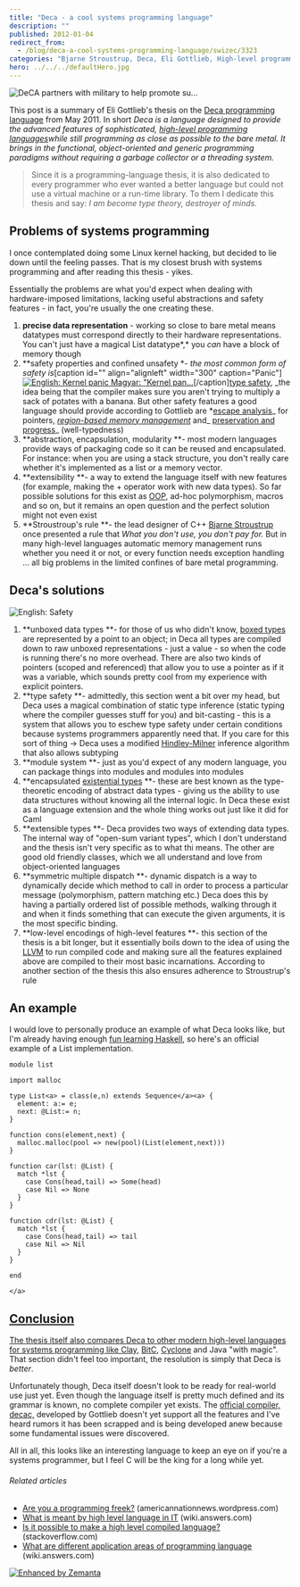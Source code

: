 ```yaml
---
title: "Deca - a cool systems programming language"
description: ""
published: 2012-01-04
redirect_from:
  - /blog/deca-a-cool-systems-programming-language/swizec/3323
categories: "Bjarne Stroustrup, Deca, Eli Gottlieb, High-level programming language, Java, Object-oriented programming, Pointer (computing), Type system, Uncategorized"
hero: ../../../defaultHero.jpg
---
```


![DeCA partners with military to help promote su...](http://swizec.com/blog/wp-content/uploads/2012/01/4972036859_feeca3b936_m8.jpg "DeCA partners with military to help promote su...")

This post is a summary of Eli Gottlieb's thesis on the [Deca programming language](http://decac.googlecode.com/files/Deca%20Thesis.pdf) from May 2011. In short _Deca is a language designed to provide the advanced features of sophisticated, [high-level programming languages](http://en.wikipedia.org/wiki/High-level_programming_language "High-level programming language")while still programming as close as possible to the bare metal. It brings in the functional, object-oriented and generic programming paradigms without requiring a garbage collector or a threading system._

> Since it is a programming-language thesis, it is also dedicated to every programmer who ever wanted a better language but could not use a virtual machine or a run-time library. To them I dedicate this thesis and say: _I am become type theory, destroyer of minds._

## Problems of systems programming

I once contemplated doing some Linux kernel hacking, but decided to lie down until the feeling passes. That is my closest brush with systems programming and after reading this thesis - yikes.

Essentially the problems are what you'd expect when dealing with hardware-imposed limitations, lacking useful abstractions and safety features - in fact, you're usually the one creating these.

1.  **precise data representation** - working so close to bare metal means datatypes must correspond directly to their hardware representations. You can't just have a magical List datatype*,* you _can_ have a block of memory though
2.  **safety properties and confined unsafety **- the most common form of safety is*\[caption id="" align="alignleft" width="300" caption="Panic"][![English: Kernel panic Magyar: "Kernel pan...](http://swizec.com/blog/wp-content/uploads/2012/01/300px-Kernel-panic6.jpg 'English: Kernel panic Magyar: "Kernel pan...')](http://commons.wikipedia.org/wiki/File:Kernel-panic.jpg)\[/caption][type safety](http://en.wikipedia.org/wiki/Type_safety "Type safety"), \_the idea being that the compiler makes sure you aren't trying to multiply a sack of potates with a banana. But other safety features a good language should provide according to Gottlieb are *[escape analysis](http://en.wikipedia.org/wiki/Escape_analysis)_ for pointers, _[region-based memory management](http://en.wikipedia.org/wiki/Region-based_memory_management "Region-based memory management")_ and_ [preservation and progress](http://en.wikipedia.org/wiki/Type_safety#Definitions)\_ (well-typedness)
3.  **abstraction, encapsulation, modularity **- most modern languages provide ways of packaging code so it can be reused and encapsulated. For instance: when you are using a stack structure, you don't really care whether it's implemented as a list or a memory vector.
4.  **extensibility **- a way to extend the language itself with new features (for example, making the + operator work with new data types). So far possible solutions for this exist as [OOP](http://en.wikipedia.org/wiki/Object-oriented_programming "Object-oriented programming"), ad-hoc polymorphism, macros and so on, but it remains an open question and the perfect solution might not even exist
5.  **Stroustroup's rule **- the lead designer of C++ [Bjarne Stroustrup](http://www.research.att.com/~bs/homepage.html "Bjarne Stroustrup") once presented a rule that _What you don't use, you don't pay for._ But in many high-level languages automatic memory management runs whether you need it or not, or every function needs exception handling ... all big problems in the limited confines of bare metal programming.

## Deca's solutions

![English: Safety](http://swizec.com/blog/wp-content/uploads/2012/01/300px-Safety6.jpg "English: Safety")

1.  **unboxed data types **- for those of us who didn't know, [boxed types](http://www.haskell.org/ghc/docs/latest/html/users_guide/primitives.html) are represented by a point to an object; in Deca all types are compiled down to raw unboxed representations - just a value - so when the code is running there's no more overhead. There are also two kinds of pointers (scoped and referenced) that allow you to use a pointer as if it was a variable, which sounds pretty cool from my experience with explicit pointers.
2.  **type safety **- admittedly, this section went a bit over my head, but Deca uses a magical combination of static type inference (static typing where the compiler guesses stuff for you) and bit-casting - this is a system that allows you to eschew type safety under certain conditions because systems programmers apparently need that. If you care for this sort of thing -> Deca uses a modified [Hindley-Milner](http://en.wikipedia.org/wiki/Type_inference "Type inference") inference algorithm that also allows subtyping
3.  **module system **- just as you'd expect of any modern language, you can package things into modules and modules into modules
4.  **encapsulated [existential types](http://en.wikipedia.org/wiki/Type_system "Type system") **- these are best known as the type-theoretic encoding of abstract data types - giving us the ability to use data structures without knowing all the internal logic. In Deca these exist as a language extension and the whole thing works out just like it did for Caml
5.  **extensible types **- Deca provides two ways of extending data types. The internal way of "open-sum variant types", which I don't understand and the thesis isn't very specific as to what thi means. The other are good old friendly classes, which we all understand and love from object-oriented languages
6.  **symmetric multiple dispatch **- dynamic dispatch is a way to dynamically decide which method to call in order to process a particular message (polymorphism, pattern matching etc.) Deca does this by having a partially ordered list of possible methods, walking through it and when it finds something that can execute the given arguments, it is the most specific binding.
7.  **low-level encodings of high-level features **- this section of the thesis is a bit longer, but it essentially boils down to the idea of using the [LLVM](http://en.wikipedia.org/wiki/LLVM) to run compiled code and making sure all the features explained above are compiled to their most basic incarnations. According to another section of the thesis this also ensures adherence to Stroustrup's rule

## An example

I would love to personally produce an example of what Deca looks like, but I'm already having enough [fun learning Haskell](http://swizec.com/blog/learning-me-a-haskell/swizec/3272 "Learning me a Haskell"), so here's an official example of a List implementation.

```deca
module list

import malloc

type List<a> = class(e,n) extends Sequence</a><a> {
  element: a:= e;
  next: @List:= n;
}

function cons(element,next) {
  malloc.malloc(pool => new(pool)(List(element,next)))
}

function car(lst: @List) {
  match *lst {
    case Cons(head,tail) => Some(head)
    case Nil => None
  }
}

function cdr(lst: @List) {
  match *lst {
    case Cons(head,tail) => tail
    case Nil => Nil
  }
}

end

</a>
```

## [Conclusion]()

[The thesis itself also compares Deca to other modern high-level languages for systems programming like ]()[Clay](http://lambda-the-ultimate.org/node/4023), [BitC](http://www.bitc-lang.org/ "BitC"), [Cyclone](http://en.wikipedia.org/wiki/Cyclone_programming_language) and Java "with magic". That section didn't feel too important, the resolution is simply that Deca is _better_.

Unfortunately though, Deca itself doesn't look to be ready for real-world use just yet. Even though the language itself is pretty much defined and its grammar is known, no complete compiler yet exists. The [official compiler, decac,](http://code.google.com/p/decac/) developed by Gottlieb doesn't yet support all the features and I've heard rumors it has been scrapped and is being developed anew because some fundamental issues were discovered.

All in all, this looks like an interesting language to keep an eye on if you're a systems programmer, but I feel C will be the king for a long while yet.

###### Related articles

- [Are you a programming freek?](http://americannationnews.wordpress.com/2012/01/02/are-you-a-programming-freek/) (americannationnews.wordpress.com)
- [What is meant by high level language in IT](http://wiki.answers.com/Q/What_is_meant_by_high_level_language_in_IT) (wiki.answers.com)
- [Is it possible to make a high level compiled language?](http://stackoverflow.com/questions/8697033/is-it-possible-to-make-a-high-level-compiled-language) (stackoverflow.com)
- [What are different application areas of programming language](http://wiki.answers.com/Q/What_are_different_application_areas_of_programming_language) (wiki.answers.com)

[![Enhanced by Zemanta](http://img.zemanta.com/zemified_e.png?x-id=da758ab3-ef49-445c-82e5-d0740a42b9a2)](http://www.zemanta.com/ "Enhanced by Zemanta")
